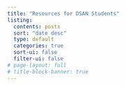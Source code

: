 ```yaml
---
title: "Resources for DSAN Students"
listing:
  contents: posts
  sort: "date desc"
  type: default
  categories: true
  sort-ui: false
  filter-ui: false
# page-layout: full
# title-block-banner: true
---
```



